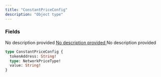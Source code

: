 ```yaml
---
title: "ConstantPriceConfig"
description: "Object type"
---
```


### Fields

<ResponseField name="tokenAddress" type="String!" required>
  No description provided
</ResponseField>

<a href="/api-reference/types/networkpricetype">
  <ResponseField name="type" type="NetworkPriceType!" required>
    No description provided
  </ResponseField>
</a>

<ResponseField name="value" type="String!" required>
  No description provided
</ResponseField>


```graphql ConstantPriceConfig
type ConstantPriceConfig {
  tokenAddress: String!
  type: NetworkPriceType!
  value: String!
}
```
